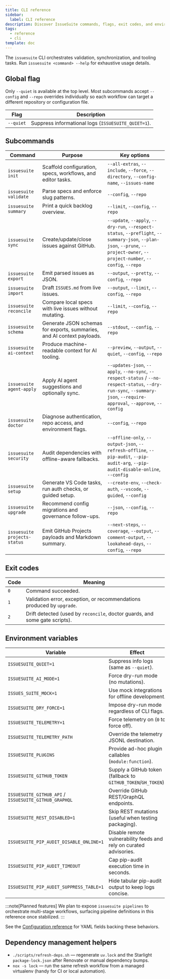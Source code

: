 ```yaml
---
title: CLI reference
sidebar:
  label: CLI reference
description: Discover IssueSuite commands, flags, exit codes, and environment variables for automation workflows.
tags:
  - reference
  - cli
template: doc
---
```


The `issuesuite` CLI orchestrates validation, synchronization, and tooling tasks. Run `issuesuite <command> --help` for exhaustive usage details.

## Global flag

Only `--quiet` is available at the top level. Most subcommands accept `--config` and `--repo` overrides individually so each workflow can target a different repository or configuration file.

| Flag      | Description                                         |
| --------- | --------------------------------------------------- |
| `--quiet` | Suppress informational logs (`ISSUESUITE_QUIET=1`). |

## Subcommands

| Command                      | Purpose                                                                | Key options                                                                                                                                                                    |
| ---------------------------- | ---------------------------------------------------------------------- | ------------------------------------------------------------------------------------------------------------------------------------------------------------------------------ |
| `issuesuite init`            | Scaffold configuration, specs, workflows, and editor tasks.            | `--all-extras`, `--include`, `--force`, `--directory`, `--config-name`, `--issues-name`                                                                                        |
| `issuesuite validate`        | Parse specs and enforce slug patterns.                                 | `--config`, `--repo`                                                                                                                                                           |
| `issuesuite summary`         | Print a quick backlog overview.                                        | `--limit`, `--config`, `--repo`                                                                                                                                                |
| `issuesuite sync`            | Create/update/close issues against GitHub.                             | `--update`, `--apply`, `--dry-run`, `--respect-status`, `--preflight`, `--summary-json`, `--plan-json`, `--prune`, `--project-owner`, `--project-number`, `--config`, `--repo` |
| `issuesuite export`          | Emit parsed issues as JSON.                                            | `--output`, `--pretty`, `--config`, `--repo`                                                                                                                                   |
| `issuesuite import`          | Draft `ISSUES.md` from live issues.                                    | `--output`, `--limit`, `--config`, `--repo`                                                                                                                                    |
| `issuesuite reconcile`       | Compare local specs with live issues without mutating.                 | `--limit`, `--config`, `--repo`                                                                                                                                                |
| `issuesuite schema`          | Generate JSON schemas for exports, summaries, and AI context payloads. | `--stdout`, `--config`, `--repo`                                                                                                                                               |
| `issuesuite ai-context`      | Produce machine-readable context for AI tooling.                       | `--preview`, `--output`, `--quiet`, `--config`, `--repo`                                                                                                                       |
| `issuesuite agent-apply`     | Apply AI agent suggestions and optionally sync.                        | `--updates-json`, `--apply`, `--no-sync`, `--respect-status` / `--no-respect-status`, `--dry-run-sync`, `--summary-json`, `--require-approval`, `--approve`, `--config`        |
| `issuesuite doctor`          | Diagnose authentication, repo access, and environment flags.           | `--config`, `--repo`                                                                                                                                                           |
| `issuesuite security`        | Audit dependencies with offline-aware fallbacks.                       | `--offline-only`, `--output-json`, `--refresh-offline`, `--pip-audit`, `--pip-audit-arg`, `--pip-audit-disable-online`, `--config`                                             |
| `issuesuite setup`           | Generate VS Code tasks, run auth checks, or guided setup.             | `--create-env`, `--check-auth`, `--vscode`, `--guided`, `--config`                                                                                                             |
| `issuesuite upgrade`         | Recommend config migrations and governance follow-ups.                 | `--json`, `--config`, `--repo`                                                                                                                                                 |
| `issuesuite projects-status` | Emit GitHub Projects payloads and Markdown summary.                    | `--next-steps`, `--coverage`, `--output`, `--comment-output`, `--lookahead-days`, `--config`, `--repo`                                                                         |

## Exit codes

| Code | Meaning                                                                     |
| ---- | --------------------------------------------------------------------------- |
| `0`  | Command succeeded.                                                          |
| `1`  | Validation error, exception, or recommendations produced by `upgrade`.      |
| `2`  | Drift detected (used by `reconcile`, doctor guards, and some gate scripts). |

## Environment variables

| Variable                                              | Effect                                                             |
| ----------------------------------------------------- | ------------------------------------------------------------------ |
| `ISSUESUITE_QUIET=1`                                  | Suppress info logs (same as `--quiet`).                            |
| `ISSUESUITE_AI_MODE=1`                                | Force dry-run mode (no mutations).                                 |
| `ISSUES_SUITE_MOCK=1`                                 | Use mock integrations for offline development.                     |
| `ISSUESUITE_DRY_FORCE=1`                              | Impose dry-run mode regardless of CLI flags.                       |
| `ISSUESUITE_TELEMETRY=1`                              | Force telemetry on (`0` to force off).                             |
| `ISSUESUITE_TELEMETRY_PATH`                           | Override the telemetry JSONL destination.                          |
| `ISSUESUITE_PLUGINS`                                  | Provide ad-hoc plugin callables (`module:function`).               |
| `ISSUESUITE_GITHUB_TOKEN`                             | Supply a GitHub token (fallback to `GITHUB_TOKEN`/`GH_TOKEN`).     |
| `ISSUESUITE_GITHUB_API` / `ISSUESUITE_GITHUB_GRAPHQL` | Override GitHub REST/GraphQL endpoints.                            |
| `ISSUESUITE_REST_DISABLED=1`                          | Skip REST mutations (useful when testing packaging).               |
| `ISSUESUITE_PIP_AUDIT_DISABLE_ONLINE=1`               | Disable remote vulnerability feeds and rely on curated advisories. |
| `ISSUESUITE_PIP_AUDIT_TIMEOUT`                        | Cap pip-audit execution time in seconds.                           |
| `ISSUESUITE_PIP_AUDIT_SUPPRESS_TABLE=1`               | Hide tabular pip-audit output to keep logs concise.                |

:::note[Planned features]
We plan to expose `issuesuite pipelines` to orchestrate multi-stage workflows, surfacing pipeline definitions in this reference once stabilized.
:::

See the [Configuration reference](./configuration) for YAML fields backing these behaviors.

## Dependency management helpers

- `./scripts/refresh-deps.sh` — regenerate `uv.lock` and the Starlight `package-lock.json` after Renovate or manual dependency bumps.
- `nox -s lock` — run the same refresh workflow from a managed virtualenv (handy for CI or local automation).
